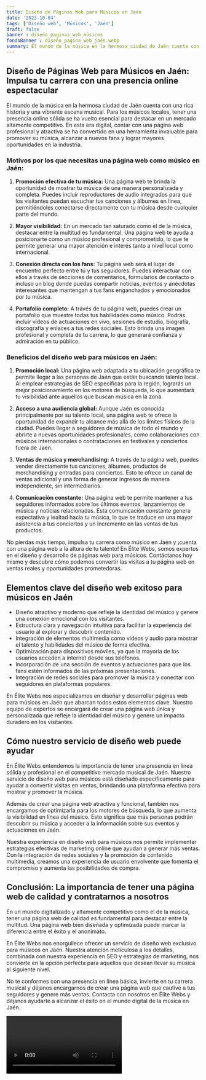 ```yaml
---
title: Diseño de Páginas Web para Músicos en Jaén
date: '2023-10-04'
tags: ['Diseño web', 'Músicos', 'Jaén']
draft: false
banner : diseño_paginas_web_músicos
fondoBanner : diseño_pagina_web_jaén.webp
summary: El mundo de la música en la hermosa ciudad de Jaén cuenta con una rica historia y una vibrante escena musical. Para los músicos locales, tener una presencia online sólida se ha vuelto esencial para destacar en un mercado altamente competitivo. En esta era digital, contar con una página web profesional y atractiva se ha convertido en una herramienta invaluable para promover su música, alcanzar a nuevos fans y lograr mayores oportunidades en la industria.
---
```


## **Diseño de Páginas Web para Músicos en Jaén: Impulsa tu carrera con una presencia online espectacular**

El mundo de la música en la hermosa ciudad de Jaén cuenta con una rica historia y una vibrante escena musical. Para los músicos locales, tener una presencia online sólida se ha vuelto esencial para destacar en un mercado altamente competitivo. En esta era digital, contar con una página web profesional y atractiva se ha convertido en una herramienta invaluable para promover su música, alcanzar a nuevos fans y lograr mayores oportunidades en la industria.

### **Motivos por los que necesitas una página web como músico en Jaén:**

1. **Promoción efectiva de tu música:** Una página web te brinda la oportunidad de mostrar tu música de una manera personalizada y completa. Puedes incluir reproductores de audio integrados para que los visitantes puedan escuchar tus canciones y álbumes en línea, permitiéndoles conectarse directamente con tu música desde cualquier parte del mundo.

2. **Mayor visibilidad:** En un mercado tan saturado como el de la música, destacar entre la multitud es fundamental. Una página web te ayuda a posicionarte como un músico profesional y comprometido, lo que te permite generar una mayor atención e interés tanto a nivel local como internacional.

3. **Conexión directa con los fans:** Tu página web será el lugar de encuentro perfecto entre tú y tus seguidores. Puedes interactuar con ellos a través de secciones de comentarios, formularios de contacto o incluso un blog donde puedas compartir noticias, eventos y anécdotas interesantes que mantengan a tus fans enganchados y emocionados por tu música.

4. **Portafolio completo:** A través de tu página web, puedes crear un portafolio que muestre todas tus habilidades como músico. Podrás incluir vídeos de actuaciones en vivo, sesiones de estudio, biografía, discografía y enlaces a tus redes sociales. Esto brinda una imagen profesional y completa de tu carrera, lo que generará confianza y admiración en tu público.

### **Beneficios del diseño web para músicos en Jaén:**

1. **Promoción local:** Una página web adaptada a tu ubicación geográfica te permite llegar a las personas de Jaén que están buscando talento local. Al emplear estrategias de SEO específicas para la región, lograrás un mejor posicionamiento en los motores de búsqueda, lo que aumentará tu visibilidad ante aquellos que buscan música en la zona.

2. **Acceso a una audiencia global:** Aunque Jaén es conocida principalmente por su talento local, una página web te ofrece la oportunidad de expandir tu alcance más allá de los límites físicos de la ciudad. Puedes llegar a seguidores de música de todo el mundo y abrirte a nuevas oportunidades profesionales, como colaboraciones con músicos internacionales o contrataciones en festivales y conciertos fuera de Jaén.

3. **Ventas de música y merchandising:** A través de tu página web, puedes vender directamente tus canciones, álbumes, productos de merchandising y entradas para conciertos. Esto te ofrece un canal de ventas adicional y una forma de generar ingresos de manera independiente, sin intermediarios.

4. **Comunicación constante:** Una página web te permite mantener a tus seguidores informados sobre los últimos eventos, lanzamientos de música y noticias relacionadas. Esta comunicación constante genera expectativa y lealtad hacia tu música, lo que se traduce en una mayor asistencia a tus conciertos y un incremento en las ventas de tus productos.

No pierdas más tiempo, impulsa tu carrera como músico en Jaén y ¡cuenta con una página web a la altura de tu talento! En Élite Webs, somos expertos en el diseño y desarrollo de páginas web para músicos. Contáctanos hoy mismo y descubre cómo podemos convertir las visitas a tu página web en ventas reales y oportunidades prometedoras.

<GifSeo />

<Cta />

## Elementos clave del diseño web exitoso para músicos en Jaén

- Diseño atractivo y moderno que refleje la identidad del músico y genere una conexión emocional con los visitantes.
- Estructura clara y navegación intuitiva para facilitar la experiencia del usuario al explorar y descubrir contenido.
- Integración de elementos multimedia como videos y audio para mostrar el talento y habilidades del músico de forma efectiva.
- Optimización para dispositivos móviles, ya que la mayoría de los usuarios acceden a internet desde sus teléfonos.
- Incorporación de una sección de eventos y actuaciones para que los fans estén informados de las próximas presentaciones.
- Integración de redes sociales para promover la música y conectar con seguidores en plataformas populares.

En Élite Webs nos especializamos en diseñar y desarrollar páginas web para músicos en Jaén que abarcan todos estos elementos clave. Nuestro equipo de expertos se encargará de crear una página web única y personalizada que refleje la identidad del músico y genere un impacto duradero en los visitantes.

## Cómo nuestro servicio de diseño web puede ayudar

En Élite Webs entendemos la importancia de tener una presencia en línea sólida y profesional en el competitivo mercado musical de Jaén. Nuestro servicio de diseño web para músicos está diseñado específicamente para ayudar a convertir visitas en ventas, brindando una plataforma efectiva para mostrar y promover la música.

Además de crear una página web atractiva y funcional, también nos encargamos de optimizarla para los motores de búsqueda, lo que aumenta la visibilidad en línea del músico. Esto significa que más personas podrán descubrir su música y acceder a la información sobre sus eventos y actuaciones en Jaén.

Nuestra experiencia en diseño web para músicos nos permite implementar estrategias efectivas de marketing online que ayudan a generar más ventas. Con la integración de redes sociales y la promoción de contenido multimedia, creamos una experiencia de usuario envolvente que fomenta el compromiso y aumenta las posibilidades de compra.

## Conclusión: La importancia de tener una página web de calidad y contratarnos a nosotros

En un mundo digitalizado y altamente competitivo como el de la música, tener una página web de calidad es fundamental para destacar entre la multitud. Una página web bien diseñada y optimizada puede marcar la diferencia entre el éxito y el anonimato.

En Élite Webs nos enorgullece ofrecer un servicio de diseño web exclusivo para músicos en Jaén. Nuestra atención meticulosa a los detalles, combinada con nuestra experiencia en SEO y estrategias de marketing, nos convierte en la opción perfecta para aquellos que desean llevar su música al siguiente nivel.

No te conformes con una presencia en línea básica, invierte en tu carrera musical y déjanos encargarnos de crear una página web que cautive a tus seguidores y genere más ventas. Contacta con nosotros en Élite Webs y déjanos ayudarte a alcanzar el éxito en el mundo digital de la música en Jaén.

<Video />

<CtaBot job='Músicos' city='Jaén'/>

<Gmaps query='Jaén+españa+maps' />